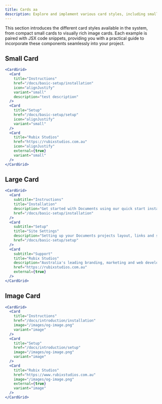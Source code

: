 ```yaml
---
title: Cards aa
description: Explore and implement various card styles, including small, large and image cards.
---
```


This section introduces the different card styles available in the system, from compact small cards to visually rich image cards. Each example is paired with JSX code snippets, providing you with a practical guide to incorporate these components seamlessly into your project.

## Small Card

<CardGrid>
  <Card
    title="Instructions"
    href="/docs/basic-setup/installation"
    icon="alignJustify"
    variant="small"
    description="test description"
  />
  <Card
    title="Setup"
    href="/docs/basic-setup/setup"
    icon="alignJustify"
    variant="small"
  />
  <Card
    title="Rubix Studios"
    href="https://rubixstudios.com.au"
    icon="alignJustify"
    external={true}
    variant="small"
  />
</CardGrid>

```jsx
<CardGrid>
  <Card
    title="Instructions"
    href="/docs/basic-setup/installation"
    icon="alignJustify"
    variant="small"
    description="test description"
  />
  <Card
    title="Setup"
    href="/docs/basic-setup/setup"
    icon="alignJustify"
    variant="small"
  />
  <Card
    title="Rubix Studios"
    href="https://rubixstudios.com.au"
    icon="alignJustify"
    external={true}
    variant="small"
  />
</CardGrid>
```

## Large Card

<CardGrid>
  <Card
    subtitle="Instructions"
    title="Installation"
    description="Get started with Documents using our quick start installation guide to get your project started."
    href="/docs/basic-setup/installation"
  />
  <Card
    subtitle="Setup"
    title="Site Settings"
    description="Setting up your Documents projects layout, links and search engine optimisation."
    href="/docs/basic-setup/setup"
  />
  <Card
    subtitle="Support"
    title="Rubix Studios"
    description="Australia's leading branding, marketing and web development company."
    href="https://rubixstudios.com.au"
    external={true}
  />
</CardGrid>

```jsx
<CardGrid>
  <Card
    subtitle="Instructions"
    title="Installation"
    description="Get started with Documents using our quick start installation guide to get your project started."
    href="/docs/basic-setup/installation"
  />
  <Card
    subtitle="Setup"
    title="Site Settings"
    description="Setting up your Documents projects layout, links and search engine optimisation."
    href="/docs/basic-setup/setup"
  />
  <Card
    subtitle="Support"
    title="Rubix Studios"
    description="Australia's leading branding, marketing and web development company."
    href="https://rubixstudios.com.au"
    external={true}
  />
</CardGrid>
```

## Image Card

<CardGrid>
  <Card
    title="Instructions"
    href="/docs/basic-setup/installation"
    image="/images/og-image.png"
    variant="image"
  />
  <Card
    title="Setup"
    href="/docs/basic-setup/setup"
    image="/images/og-image.png"
    variant="image"
  />
  <Card
    title="Rubix Studios"
    href="https://www.rubixstudios.com.au"
    image="/images/og-image.png"
    external={true}
    variant="image"
  />
</CardGrid>

```jsx
<CardGrid>
  <Card
    title="Instructions"
    href="/docs/introduction/installation"
    image="/images/og-image.png"
    variant="image"
  />
  <Card
    title="Setup"
    href="/docs/introduction/setup"
    image="/images/og-image.png"
    variant="image"
  />
  <Card
    title="Rubix Studios"
    href="https://www.rubixstudios.com.au"
    image="/images/og-image.png"
    external={true}
    variant="image"
  />
</CardGrid>
```